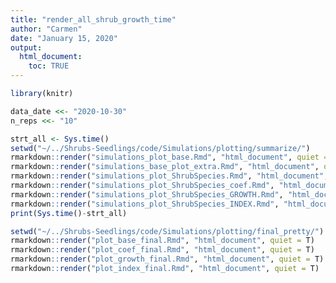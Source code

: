 ```yaml
---
title: "render_all_shrub_growth_time"
author: "Carmen"
date: "January 15, 2020"
output: 
  html_document:
    toc: TRUE
---
```


```r
library(knitr)
```

```r
data_date <<- "2020-10-30"
n_reps <<- "10"
```

```r
strt_all <- Sys.time()
setwd("~/../Shrubs-Seedlings/code/Simulations/plotting/summarize/")
rmarkdown::render("simulations_plot_base.Rmd", "html_document", quiet = T)
rmarkdown::render("simulations_base_plot_extra.Rmd", "html_document", quiet = T) # this takes a while 
rmarkdown::render("simulations_plot_ShrubSpecies.Rmd", "html_document", quiet = T)
rmarkdown::render("simulations_plot_ShrubSpecies_coef.Rmd", "html_document", quiet = T)
rmarkdown::render("simulations_plot_ShrubSpecies_GROWTH.Rmd", "html_document", quiet = T)
rmarkdown::render("simulations_plot_ShrubSpecies_INDEX.Rmd", "html_document", quiet = T)
print(Sys.time()-strt_all)
```

```r
setwd("~/../Shrubs-Seedlings/code/Simulations/plotting/final_pretty/")
rmarkdown::render("plot_base_final.Rmd", "html_document", quiet = T)
rmarkdown::render("plot_coef_final.Rmd", "html_document", quiet = T)
rmarkdown::render("plot_growth_final.Rmd", "html_document", quiet = T)
rmarkdown::render("plot_index_final.Rmd", "html_document", quiet = T)
```

